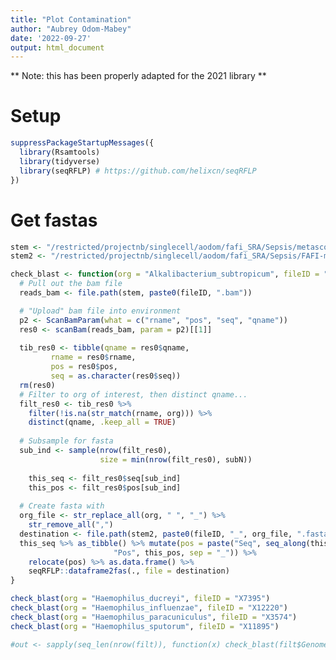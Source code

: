 ```yaml
---
title: "Plot Contamination"
author: "Aubrey Odom-Mabey"
date: '2022-09-27'
output: html_document
---
```


** Note: this has been properly adapted for the 2021 library **

# Setup
```R
suppressPackageStartupMessages({
  library(Rsamtools)
  library(tidyverse)
  library(seqRFLP) # https://github.com/helixcn/seqRFLP
})
```

# Get fastas
```R
stem <- "/restricted/projectnb/singlecell/aodom/fafi_SRA/Sepsis/metascope_bam"
stem2 <- "/restricted/projectnb/singlecell/aodom/fafi_SRA/Sepsis/FAFI-microbiome/run_metascope/metascope_out/blast_fastas"

check_blast <- function(org = "Alkalibacterium_subtropicum", fileID = "X1998", subN = 100) {
  # Pull out the bam file
  reads_bam <- file.path(stem, paste0(fileID, ".bam"))

  # "Upload" bam file into environment
  p2 <- ScanBamParam(what = c("rname", "pos", "seq", "qname"))
  res0 <- scanBam(reads_bam, param = p2)[[1]]
  
  tib_res0 <- tibble(qname = res0$qname,
         rname = res0$rname,
         pos = res0$pos,
         seq = as.character(res0$seq))
  rm(res0)
  # Filter to org of interest, then distinct qname...
  filt_res0 <- tib_res0 %>%
    filter(!is.na(str_match(rname, org))) %>%
    distinct(qname, .keep_all = TRUE)
  
  # Subsample for fasta
  sub_ind <- sample(nrow(filt_res0),
                    size = min(nrow(filt_res0), subN))
  
    this_seq <- filt_res0$seq[sub_ind]
    this_pos <- filt_res0$pos[sub_ind]
  
  # Create fasta with
  org_file <- str_replace_all(org, " ", "_") %>%
    str_remove_all(",")
  destination <- file.path(stem2, paste0(fileID, "_", org_file, ".fasta"))
  this_seq %>% as_tibble() %>% mutate(pos = paste("Seq", seq_along(this_seq),
                       "Pos", this_pos, sep = "_")) %>%
    relocate(pos) %>% as.data.frame() %>%
    seqRFLP::dataframe2fas(., file = destination)
}

check_blast(org = "Haemophilus_ducreyi", fileID = "X7395")
check_blast(org = "Haemophilus_influenzae", fileID = "X12220")
check_blast(org = "Haemophilus_paracuniculus", fileID = "X3574")
check_blast(org = "Haemophilus_sputorum", fileID = "X11895")
```

```R
#out <- sapply(seq_len(nrow(filt)), function(x) check_blast(filt$Genome[x], filt$names[x]))
```
